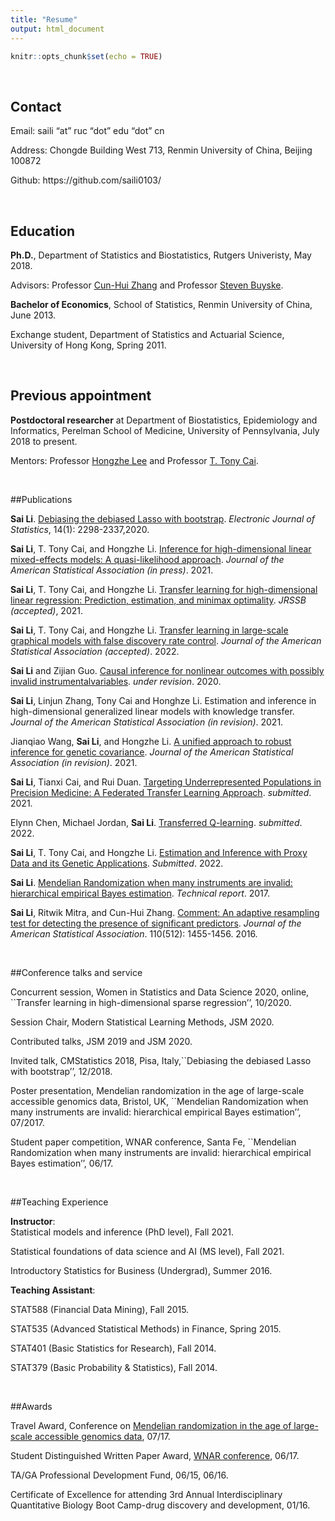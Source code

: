 ```yaml
---
title: "Resume" 
output: html_document
---
```


```r
knitr::opts_chunk$set(echo = TRUE)
```




&nbsp;

## Contact
Email: saili "at" ruc "dot" edu "dot" cn

Address: Chongde Building West 713, Renmin University of China, Beijing 100872

Github: https://github.com/saili0103/

&nbsp;



## Education

**Ph.D.**, Department of Statistics and Biostatistics, Rutgers Univeristy, May 2018.

Advisors: Professor [Cun-Hui Zhang](https://stat.rutgers.edu/home/cunhui/) and Professor [Steven Buyske](https://www.stat.rutgers.edu/home/buyske/Home.html).
                   
**Bachelor of Economics**, School of Statistics, Renmin University of China, June 2013.

Exchange student, Department of Statistics and Actuarial Science, University of Hong Kong, Spring 2011.

&nbsp;

## Previous appointment

**Postdoctoral researcher** at 
Department of Biostatistics, Epidemiology and Informatics, Perelman School of Medicine, University of Pennsylvania, July 2018 to present.

Mentors: Professor [Hongzhe Lee](http://statgene.med.upenn.edu) and Professor [T. Tony Cai](http://www-stat.wharton.upenn.edu/~tcai/).

&nbsp;

##Publications


**Sai Li**. [Debiasing the debiased Lasso with bootstrap]( https://arxiv.org/abs/1711.03613). *Electronic Journal of Statistics*, 14(1): 2298-2337,2020. 

**Sai Li**, T. Tony Cai, and Hongzhe Li. [Inference for high-dimensional linear mixed-effects models: A quasi-likelihood approach](https://arxiv.org/abs/1907.06116). *Journal of the American Statistical Association (in press)*. 2021.

**Sai Li**, T. Tony Cai, and Hongzhe Li. [Transfer learning for high-dimensional linear regression: Prediction, estimation, and minimax optimality](https://arxiv.org/abs/2006.10593). *JRSSB (accepted)*, 2021.

**Sai Li**, T. Tony Cai, and Hongzhe Li. [Transfer learning in large-scale graphical models with false discovery rate control](https://arxiv.org/abs/2010.11037). *Journal of the American Statistical Association (accepted)*. 2022.

**Sai Li** and Zijian Guo. [Causal inference for nonlinear outcomes with possibly invalid instrumentalvariables](http://arxiv.org/abs/2010.09922). *under revision*. 2020.

**Sai Li**, Linjun Zhang, Tony Cai and Honghze Li. Estimation and inference in high-dimensional generalized linear models with knowledge transfer. *Journal of the American Statistical Association (in revision)*. 2021.

Jianqiao Wang, **Sai Li**, and Hongzhe Li. [A unified approach to robust inference for genetic covariance](https://arxiv.org/abs/2106.04106). *Journal of the American Statistical Association (in revision)*. 2021.

**Sai Li**, Tianxi Cai, and Rui Duan. [Targeting Underrepresented Populations in Precision Medicine: A Federated Transfer Learning Approach](https://arxiv.org/abs/2108.12112). *submitted*. 2021.

Elynn Chen, Michael Jordan, **Sai Li**. [Transferred Q-learning](https://arxiv.org/abs/2202.04709). *submitted*. 2022.

**Sai Li**, T. Tony Cai, and Hongzhe Li. [Estimation and Inference with Proxy Data and its Genetic Applications](https://arxiv.org/abs/2201.03727). *Submitted*. 2022.


**Sai Li**. 
 [Mendelian Randomization when many instruments are invalid: hierarchical empirical Bayes estimation](https://arxiv.org/abs/1706.01389). *Technical report*. 2017.
 
**Sai Li**, Ritwik Mitra, and Cun-Hui Zhang.
[Comment: An adaptive resampling test for detecting the presence of significant predictors](   http://dx.doi.org/10.1080/01621459.2015.1106404). *Journal of the American Statistical Association*. 110(512): 1455-1456. 2016.

&nbsp;

##Conference talks and service

 Concurrent session, Women in Statistics and Data Science 2020, online, ``Transfer learning in high-dimensional sparse regression'', 10/2020.
 
Session Chair, Modern Statistical Learning Methods, JSM 2020.
 
Contributed talks, JSM 2019 and JSM 2020. 

Invited talk, CMStatistics 2018, Pisa, Italy,``Debiasing the debiased Lasso with bootstrap'', 12/2018.

Poster presentation, Mendelian randomization in the age of large-scale accessible genomics data, Bristol, UK, ``Mendelian Randomization when many instruments are invalid: hierarchical empirical Bayes estimation'', 07/2017.

 Student paper competition, WNAR conference, Santa Fe, ``Mendelian Randomization when many instruments are invalid: hierarchical empirical Bayes estimation'', 06/17.


&nbsp;

##Teaching Experience

**Instructor**:  
Statistical models and inference (PhD level), Fall 2021.

Statistical foundations of data science and AI (MS level), Fall 2021.

Introductory Statistics for Business (Undergrad), Summer 2016.


**Teaching Assistant**:

STAT588 (Financial Data Mining), Fall 2015.
      
STAT535 (Advanced Statistical Methods) in Finance, Spring 2015.
      
STAT401 (Basic Statistics for Research), Fall 2014.
      
STAT379 (Basic Probability \& Statistics), Fall 2014.

&nbsp;

##Awards

Travel Award, Conference on [Mendelian randomization in the age of large-scale accessible genomics data](https://www.mendelianrandomization.org.uk), 07/17.

Student Distinguished Written Paper Award, [WNAR conference](http://wnar.org), 06/17.

TA/GA Professional Development Fund, 06/15, 06/16.

Certificate of Excellence for attending 3rd Annual Interdisciplinary Quantitative Biology Boot
  Camp-drug discovery and development, 01/16. 




